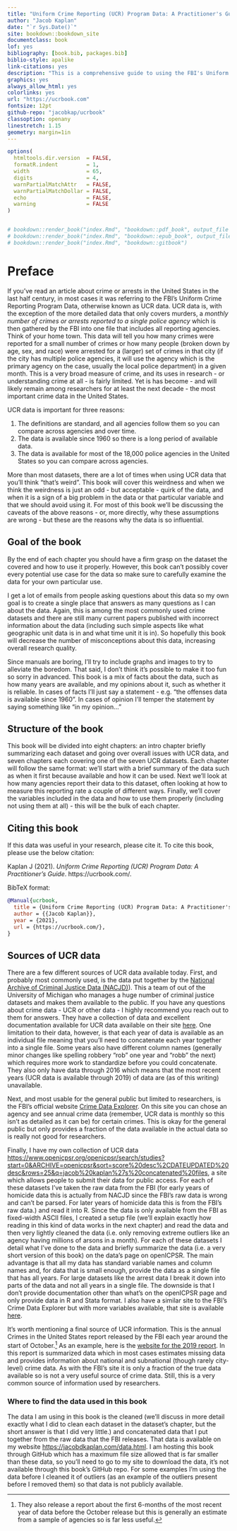 ```yaml
--- 
title: "Uniform Crime Reporting (UCR) Program Data: A Practitioner's Guide"
author: "Jacob Kaplan"
date: "`r Sys.Date()`"
site: bookdown::bookdown_site
documentclass: book
lof: yes
bibliography: [book.bib, packages.bib]
biblio-style: apalike
link-citations: yes
description: "This is a comprehensive guide to using the FBI's Uniform Crime Reporting Program Data, a collection of crime and arrest datasets which are often referred to as UCR data."
graphics: yes
always_allow_html: yes 
colorlinks: yes
url: "https://ucrbook.com"
fontsize: 12pt
github-repo: "jacobkap/ucrbook"
classoption: openany
linestretch: 1.15
geometry: margin=1in
---
```


```r
options(
  htmltools.dir.version  = FALSE,
  formatR.indent         = 1,
  width                  = 65,
  digits                 = 4,
  warnPartialMatchAttr   = FALSE,
  warnPartialMatchDollar = FALSE,
  echo                   = FALSE,
  warning                = FALSE
)


# bookdown::render_book("index.Rmd", "bookdown::pdf_book", output_file = "ucrbook.pdf")
# bookdown::render_book("index.Rmd", "bookdown::epub_book", output_file = "ucrbook.epub")
# bookdown::render_book("index.Rmd", "bookdown::gitbook")

```


# Preface 

If you've read an article about crime or arrests in the United States in the last half century, in most cases it was referring to the FBI's Uniform Crime Reporting Program Data, otherwise known as UCR data. UCR data is, with the exception of the more detailed data that only covers murders, a *monthly number of crimes or arrests reported to a single police agency* which is then gathered by the FBI into one file that includes all reporting agencies. Think of your home town. This data will tell you how many crimes were reported for a small number of crimes or how many people (broken down by age, sex, and race) were arrested for a (larger) set of crimes in that city (if the city has multiple police agencies, it will use the agency which is the primary agency on the case, usually the local police department) in a given month. This is a very broad measure of crime, and its uses in research - or understanding crime at all - is fairly limited. Yet is has become - and will likely remain among researchers for at least the next decade - the most important crime data in the United States.

UCR data is important for three reasons: 

1. The definitions are standard, and all agencies follow them so you can compare across agencies and over time.
2. The data is available since 1960 so there is a long period of available data.
3. The data is available for most of the 18,000 police agencies in the United States so you can compare across agencies. 

More than most datasets, there are a lot of times when using UCR data that you'll think "that's weird". This book will cover this weirdness and when we think the weirdness is just an odd - but acceptable - quirk of the data, and when it is a sign of a big problem in the data or that particular variable and that we should avoid using it. For most of this book we'll be discussing the caveats of the above reasons - or, more directly, why these assumptions are wrong - but these are the reasons why the data is so influential. 

## Goal of the book

By the end of each chapter you should have a firm grasp on the dataset the covered and how to use it properly. However, this book can't possibly cover every potential use case for the data so make sure to carefully examine the data for your own particular use. 

I get a lot of emails from people asking questions about this data so my own goal is to create a single place that answers as many questions as I can about the data. Again, this is among the most commonly used crime datasets and there are still many current papers published with incorrect information about the data (including such simple aspects like what geographic unit data is in and what time unit it is in). So hopefully this book will decrease the number of misconceptions about this data, increasing overall research quality.

Since manuals are boring, I'll try to include graphs and images to try to alleviate the boredom. That said, I don't think it's possible to make it too fun so sorry in advanced. This book is a mix of facts about the data, such as how many years are available, and my opinions about it, such as whether it is reliable. In cases of facts I'll just say a statement - e.g. "the offenses data is available since 1960". In cases of opinion I'll temper the statement by saying something like "in my opinion..." 

## Structure of the book

This book will be divided into eight chapters: an intro chapter briefly summarizing each dataset and going over overall issues with UCR data, and seven chapters each covering one of the seven UCR datasets. Each chapter will follow the same format: we'll start with a brief summary of the data such as when it first because available and how it can be used. Next we'll look at how many agencies report their data to this dataset, often looking at how to measure this reporting rate a couple of different ways. Finally, we'll cover the variables included in the data and how to use them properly (including not using them at all) - this will be the bulk of each chapter. 

## Citing this book

If this data was useful in your research, please cite it. To cite this book, please use the below citation: 

Kaplan J (2021). *Uniform Crime Reporting (UCR) Program Data: A Practitioner's Guide*. https://ucrbook.com/. 

BibTeX format:

```bibtex
@Manual{ucrbook,
  title = {Uniform Crime Reporting (UCR) Program Data: A Practitioner's Guide},
  author = {{Jacob Kaplan}},
  year = {2021},
  url = {https://ucrbook.com/},
}
```

## Sources of UCR data

There are a few different sources of UCR data available today. First, and probably most commonly used, is the data put together by the [National Archive of Criminal Justice Data (NACJD)](https://www.icpsr.umich.edu/web/pages/NACJD/index.html)). This a team of out of the University of Michigan who manages a huge number of criminal justice datasets and makes them available to the public. If you have any questions about crime data - UCR or other data - I highly recommend you reach out to them for answers. They have a collection of data and excellent documentation available for UCR data available on their site [here](https://www.icpsr.umich.edu/web/NACJD/series/57). One limitation to their data, however, is that each year of data is available as an individual file meaning that you'll need to concatenate each year together into a single file. Some years also have different column names (generally minor changes like spelling robbery "rob" one year and "robb" the next) which requires more work to standardize before you could concatenate. They also only have data through 2016 which means that the most recent years (UCR data is available through 2019) of data are (as of this writing) unavailable. 

Next, and most usable for the general public but limited to researchers, is the FBI's official website [Crime Data Explorer](https://crime-data-explorer.fr.cloud.gov/). On this site you can chose an agency and see annual crime data (remember, UCR data is monthly so this isn't as detailed as it can be) for certain crimes. This is okay for the general public but only provides a fraction of the data available in the actual data so is really not good for researchers. 

Finally, I have my own collection of UCR data [https://www.openicpsr.org/openicpsr/search/studies?start=0&ARCHIVE=openicpsr&sort=score%20desc%2CDATEUPDATED%20desc&rows=25&q=jacob%20kaplan%27s%20concatenated%20files](available publicly on openICPSR), a site which allows people to submit their data for public access. For each of these datasets I've taken the raw data from the FBI (for early years of homicide data this is actually from NACJD since the FBI's raw data is wrong and can't be parsed. For later years of homicide data this is from the FBI's raw data.) and read it into R. Since the data is only available from the FBI as fixed-width ASCII files, I created a setup file (we'll explain exactly how reading in this kind of data works in the next chapter) and read the data and then very lightly cleaned the data (i.e. only removing extreme outliers like an agency having millions of arsons in a month). For each of these datasets I detail what I've done to the data and briefly summarize the data (i.e. a very short version of this book) on the data's page on openICPSR. The main advantage is that all my data has standard variable names and column names and, for data that is small enough, provide the data as a single file that has all years. For large datasets like the arrest data I break it down into parts of the data and not all years in a single file. The downside is that I don't provide documentation other than what's on the openICPSR page and only provide data in R and Stata format. I also have a similar site to the FBI's Crime Data Explorer but with more variables available, that site is available [here](jacobdkaplan.com/).

It's worth mentioning a final source of UCR information. This is the annual Crimes in the United States report released by the FBI each year around the start of October.^[They also release a report about the first 6-months of the most recent year of data before the October release but this is generally an estimate from a sample of agencies so is far less useful.] As an example, here is the [website for the 2019 report](https://ucr.fbi.gov/crime-in-the-u.s/2019/crime-in-the-u.s.-2019). In this report is summarized data which in most cases estimates missing data and provides information about national and subnational (though rarely city-level) crime data. As with the FBI's site it is only a fraction of the true data available so is not a very useful source of crime data. Still, this is a very common source of information used by researchers.

### Where to find the data used in this book 

The data I am using in this book is the cleaned (we'll discuss in more detail exactly what I did to clean each dataset in the dataset's chapter, but the short answer is that I did very little.) and concatenated data that I put together from the raw data that the FBI releases. That data is available on my website [https://jacobdkaplan.com/data.html](here). I am hosting this book through GitHub which has a maximum file size allowed that is far smaller than these data, so you'll need to go to my site to download the data, it's not available through this book's GitHub repo. For some examples I'm using the data before I cleaned it of outliers (as an example of the outliers present before I removed them) so that data is not publicly available. 